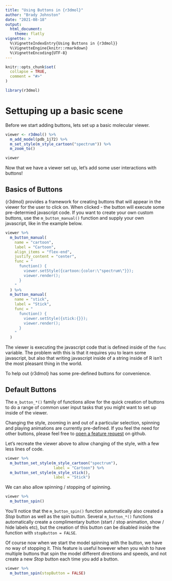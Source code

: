 ```yaml
---
title: "Using Buttons in {r3dmol}"
author: "Brady Johnston"
date: "2021-08-18"
output: 
  html_document:
    theme: flatly
vignette: >
  %\VignetteIndexEntry{Using Buttons in {r3dmol}}
  %\VignetteEngine{knitr::rmarkdown}
  %\VignetteEncoding{UTF-8}
---
```


```r
knitr::opts_chunk$set(
  collapse = TRUE,
  comment = "#>"
)
```

```r
library(r3dmol)
```

# Settuping up a basic scene

Before we start adding buttons, lets set up a basic molecular viewer.

```r
viewer <- r3dmol() %>% 
  m_add_model(pdb_1j72) %>% 
  m_set_style(m_style_cartoon("spectrum")) %>% 
  m_zoom_to()

viewer
```

Now that we have a viewer set up, let's add some user interactions with buttons!

## Basics of Buttons

{r3dmol} provides a framework for creating buttons that will appear in the viewer for the user to click on. When clicked - the button will execute some pre-determied javascript code. If you want to create your own custom buttons, use the `m_button_manual()` function and supply your own javascript, like in the example below.

```r
viewer %>% 
  m_button_manual(
    name = "cartoon",
    label = "Cartoon",
    align_items = "flex-end",
    justify_content = "center",
    func = "
      function() {
        viewer.setStyle({cartoon:{color:\"spectrum\"}});
        viewer.render();
      }
    "
  ) %>%
  m_button_manual(
    name = "stick",
    label = "Stick",
    func = "
      function() {
        viewer.setStyle({stick:{}});
        viewer.render();
      }
    "
  )

```

The viewer is executing the javascript code that is defined inside of the `func` variable. The problem with this is that it requires you to learn some javascript, but also that writing javascript inside of a string inside of R isn't the most pleasant thing in the world.

To help out {r3dmol} has some pre-defined buttons for convenience.

## Default Buttons

The `m_button_*()` family of functions allow for the quick creation of buttons to do a range of common user input tasks that you might want to set up inside of the viewer.

Changing the style, zooming in and out of a particular selection, spinning and playing animations are currently pre-defined. If you feel the need for other buttons, please feel free to [open a feature request](https://github.com/swsoyee/r3dmol/issues) on github.

Let's recreate the viewer above to allow changing of the style, with a few less lines of code.

```r
viewer %>% 
  m_button_set_style(m_style_cartoon("spectrum"), 
                     label = "Cartoon") %>% 
  m_button_set_style(m_style_stick(), 
                     label = "Stick")
```

We can also allow spinning / stopping of spinning.

```r
viewer %>% 
  m_button_spin()
```

You'll notice that the `m_button_spin()` function automatically also created a *Stop* button as well as the spin button. Several `m_button_*()` functions automatically create a complimentary button (start / stop animation, show / hide labels etc), but the creation of this button can be disabled inside the function with `stopButton = FALSE`.

Of course now when we start the model spinning with the button, we have no way of stopping it. This feature is useful however when you wish to have multiple buttons that spin the model different directions and speeds, and not create a new *Stop* button each time you add a button.

```r
viewer %>% 
  m_button_spin(stopButton = FALSE)
```
